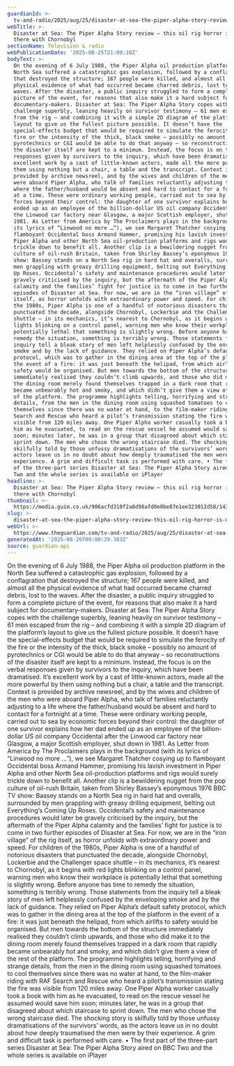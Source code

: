```yaml
---
guardianId: >-
  tv-and-radio/2025/aug/25/disaster-at-sea-the-piper-alpha-story-review-this-oil-rig-horror-is-up-there-with-chornobyl
webTitle: >-
  Disaster at Sea: The Piper Alpha Story review – this oil rig horror is up
  there with Chornobyl
sectionName: Television & radio
webPublicationDate: '2025-08-25T21:00:10Z'
bodyText: >-
  On the evening of 6 July 1988, the Piper Alpha oil production platform in the
  North Sea suffered a catastrophic gas explosion, followed by a conflagration
  that destroyed the structure; 167 people were killed, and almost all the
  physical evidence of what had occurred became charred debris, lost to the
  waves. After the disaster, a public inquiry struggled to form a complete
  picture of the event, for reasons that also make it a hard subject for
  documentary-makers. Disaster at Sea: The Piper Alpha Story copes with the
  challenge superbly, leaning heavily on survivor testimony – 61 men escaped
  from the rig – and combining it with a simple 2D diagram of the platform’s
  layout to give us the fullest picture possible. It doesn’t have the
  special-effects budget that would be required to simulate the ferocity of the
  fire or the intensity of the thick, black smoke – possibly no amount of
  pyrotechnics or CGI would be able to do that anyway – so reconstructions of
  the disaster itself are kept to a minimum. Instead, the focus is on the verbal
  responses given by survivors to the inquiry, which have been dramatised. It’s
  excellent work by a cast of little-known actors, made all the more powerful by
  them using nothing but a chair, a table and the transcript. Context is
  provided by archive newsreel, and by the wives and children of the men who
  were aboard Piper Alpha, who talk of families reluctantly adjusting to a life
  where the father/husband would be absent and hard to contact for a fortnight
  at a time. These were ordinary working people, carried out to sea by economic
  forces beyond their control: the daughter of one survivor explains how her dad
  ended up as an employee of the billion-dollar US oil company Occidental after
  the Linwood car factory near Glasgow, a major Scottish employer, shut down in
  1981. As Letter from America by The Proclaimers plays in the background (with
  its lyrics of “Linwood no more …”), we see Margaret Thatcher cosying up to
  flamboyant Occidental boss Armand Hammer, promising his lavish investment in
  Piper Alpha and other North Sea oil-production platforms and rigs would surely
  trickle down to benefit all. Another clip is a bewildering nugget from the pop
  culture of oil-rush Britain, taken from Shirley Bassey’s eponymous 1976 BBC TV
  show: Bassey stands on a North Sea rig in hard hat and overalls, surrounded by
  men grappling with greasy drilling equipment, belting out Everything’s Coming
  Up Roses. Occidental’s safety and maintenance procedures would later be
  gravely criticised by the inquiry, but the aftermath of the Piper Alpha
  calamity and the families’ fight for justice is to come in two further
  episodes of Disaster at Sea. For now, we are in the “iron village” of the rig
  itself, as horror unfolds with extraordinary power and speed. For children of
  the 1980s, Piper Alpha is one of a handful of notorious disasters that
  punctuated the decade, alongside Chornobyl, Lockerbie and the Challenger space
  shuttle – in its mechanics, it’s nearest to Chornobyl, as it begins with red
  lights blinking on a control panel, warning men who know their workplace is
  potentially lethal that something is slightly wrong. Before anyone has time to
  remedy the situation, something is terribly wrong. Those statements from the
  inquiry tell a bleak story of men left helplessly confused by the enveloping
  smoke and by the lack of guidance. They relied on Piper Alpha’s default safety
  protocol, which was to gather in the dining area at the top of the platform in
  the event of a fire: it was just beneath the helipad, from which airlifts to
  safety would be organised. But men towards the bottom of the structure
  immediately realised they couldn’t climb upwards, and those who did make it to
  the dining room merely found themselves trapped in a dark room that rapidly
  became unbearably hot and smoky, and which didn’t give them a view of the rest
  of the platform. The programme highlights telling, horrifying and strange
  details, from the men in the dining room using squashed tomatoes to cool
  themselves since there was no water at hand, to the film-maker riding with RAF
  Search and Rescue who heard a pilot’s transmission stating the fire was
  visible from 120 miles away. One Piper Alpha worker casually took a book with
  him as he evacuated, to read on the rescue vessel he assumed would save him
  soon; minutes later, he was in a group that disagreed about which staircase to
  sprint down. The men who chose the wrong staircase died. The shocking story is
  skilfully told by those unfussy dramatisations of the survivors’ words, as the
  actors leave us in no doubt about how deeply traumatised the men were by their
  experience. A grim and difficult task is performed with care. • The first part
  of the three-part series Disaster at Sea: The Piper Alpha Story aired on BBC
  Two and the whole series is available on iPlayer
headline: >-
  Disaster at Sea: The Piper Alpha Story review – this oil rig horror is up
  there with Chornobyl
thumbnail: >-
  https://media.guim.co.uk/906acfd318f2a8d98afd0e0be87e1ee323012d58/143_0_2471_1978/500.jpg
slug: >-
  disaster-at-sea-the-piper-alpha-story-review-this-oil-rig-horror-is-up-there-with-chornobyl
webUrl: >-
  https://www.theguardian.com/tv-and-radio/2025/aug/25/disaster-at-sea-the-piper-alpha-story-review-this-oil-rig-horror-is-up-there-with-chornobyl
generatedAt: '2025-08-26T09:00:29.383Z'
source: guardian-api
---
```

On the evening of 6 July 1988, the Piper Alpha oil production platform in the North Sea suffered a catastrophic gas explosion, followed by a conflagration that destroyed the structure; 167 people were killed, and almost all the physical evidence of what had occurred became charred debris, lost to the waves. After the disaster, a public inquiry struggled to form a complete picture of the event, for reasons that also make it a hard subject for documentary-makers. Disaster at Sea: The Piper Alpha Story copes with the challenge superbly, leaning heavily on survivor testimony – 61 men escaped from the rig – and combining it with a simple 2D diagram of the platform’s layout to give us the fullest picture possible. It doesn’t have the special-effects budget that would be required to simulate the ferocity of the fire or the intensity of the thick, black smoke – possibly no amount of pyrotechnics or CGI would be able to do that anyway – so reconstructions of the disaster itself are kept to a minimum. Instead, the focus is on the verbal responses given by survivors to the inquiry, which have been dramatised. It’s excellent work by a cast of little-known actors, made all the more powerful by them using nothing but a chair, a table and the transcript. Context is provided by archive newsreel, and by the wives and children of the men who were aboard Piper Alpha, who talk of families reluctantly adjusting to a life where the father/husband would be absent and hard to contact for a fortnight at a time. These were ordinary working people, carried out to sea by economic forces beyond their control: the daughter of one survivor explains how her dad ended up as an employee of the billion-dollar US oil company Occidental after the Linwood car factory near Glasgow, a major Scottish employer, shut down in 1981. As Letter from America by The Proclaimers plays in the background (with its lyrics of “Linwood no more …”), we see Margaret Thatcher cosying up to flamboyant Occidental boss Armand Hammer, promising his lavish investment in Piper Alpha and other North Sea oil-production platforms and rigs would surely trickle down to benefit all. Another clip is a bewildering nugget from the pop culture of oil-rush Britain, taken from Shirley Bassey’s eponymous 1976 BBC TV show: Bassey stands on a North Sea rig in hard hat and overalls, surrounded by men grappling with greasy drilling equipment, belting out Everything’s Coming Up Roses. Occidental’s safety and maintenance procedures would later be gravely criticised by the inquiry, but the aftermath of the Piper Alpha calamity and the families’ fight for justice is to come in two further episodes of Disaster at Sea. For now, we are in the “iron village” of the rig itself, as horror unfolds with extraordinary power and speed. For children of the 1980s, Piper Alpha is one of a handful of notorious disasters that punctuated the decade, alongside Chornobyl, Lockerbie and the Challenger space shuttle – in its mechanics, it’s nearest to Chornobyl, as it begins with red lights blinking on a control panel, warning men who know their workplace is potentially lethal that something is slightly wrong. Before anyone has time to remedy the situation, something is terribly wrong. Those statements from the inquiry tell a bleak story of men left helplessly confused by the enveloping smoke and by the lack of guidance. They relied on Piper Alpha’s default safety protocol, which was to gather in the dining area at the top of the platform in the event of a fire: it was just beneath the helipad, from which airlifts to safety would be organised. But men towards the bottom of the structure immediately realised they couldn’t climb upwards, and those who did make it to the dining room merely found themselves trapped in a dark room that rapidly became unbearably hot and smoky, and which didn’t give them a view of the rest of the platform. The programme highlights telling, horrifying and strange details, from the men in the dining room using squashed tomatoes to cool themselves since there was no water at hand, to the film-maker riding with RAF Search and Rescue who heard a pilot’s transmission stating the fire was visible from 120 miles away. One Piper Alpha worker casually took a book with him as he evacuated, to read on the rescue vessel he assumed would save him soon; minutes later, he was in a group that disagreed about which staircase to sprint down. The men who chose the wrong staircase died. The shocking story is skilfully told by those unfussy dramatisations of the survivors’ words, as the actors leave us in no doubt about how deeply traumatised the men were by their experience. A grim and difficult task is performed with care. • The first part of the three-part series Disaster at Sea: The Piper Alpha Story aired on BBC Two and the whole series is available on iPlayer
